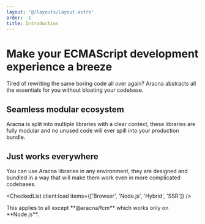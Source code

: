 ```yaml
---
layout: '@/layouts/Layout.astro'
order: -1
title: Introduction
---
```



# Make your ECMAScript development experience a breeze

Tired of rewriting the same boring code all over again? Aracna abstracts all the essentials for you without bloating your codebase.

## Seamless modular ecosystem

Aracna is split into multiple libraries with a clear context, these libraries are fully modular and no unused code will ever spill into your
production bundle.

<LibrariesCardsBlock client:load />

## Just works everywhere

You can use Aracna libraries in any environment, they are designed and bundled in a way that will make them work even in more complicated codebases.

<CheckedList client:load items={['Browser', 'Node.js', 'Hybrid', 'SSR']} />

<div class='text-xs mt-6'>
  This applies to all except **@aracna/fcm** which works only on **Node.js**.
</div>
